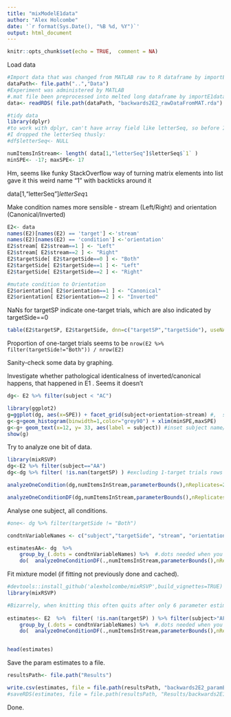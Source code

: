 ```yaml
---
title: "mixModelE1data"
author: "Alex Holcombe"
date: '`r format(Sys.Date(), "%B %d, %Y")`'
output: html_document
---
```


```r
knitr::opts_chunk$set(echo = TRUE,  comment = NA)
```

Load data

```r


#Import data that was changed from MATLAB raw to R dataframe by importE2data.Rmd
dataPath<- file.path("..","Data")
#Experiment was administered by MATLAB
#.mat file been preprocessed into melted long dataframe by importE1data.Rmd
data<- readRDS( file.path(dataPath, "backwards2E2_rawDataFromMAT.rda") ) 

#tidy data
library(dplyr)
#to work with dplyr, can't have array field like letterSeq, so before I fixed it in turnMatIntoMeltedDataframe, 
#I dropped the letterSeq thusly:
#df$letterSeq<- NULL

numItemsInStream<- length( data[1,"letterSeq"]$letterSeq$`1` )  
minSPE<- -17; maxSPE<- 17

```

Hm, seems like funky StackOverflow way of turning matrix elements into list gave it this weird name "1" with backticks around it  

data[1,"letterSeq"]$letterSeq$`1`


Make condition names more sensible - stream (Left/Right) and orientation (Canonical/Inverted)
```r
E2<- data
names(E2)[names(E2) == 'target'] <-'stream'
names(E2)[names(E2) == 'condition'] <-'orientation'
E2$stream[ E2$stream==1 ] <- "Left"
E2$stream[ E2$stream==2 ] <- "Right"
E2$targetSide[ E2$targetSide==0 ] <- "Both"
E2$targetSide[ E2$targetSide==1 ] <- "Left"
E2$targetSide[ E2$targetSide==2 ] <- "Right"

#mutate condition to Orientation
E2$orientation[ E2$orientation==1 ] <- "Canonical"
E2$orientation[ E2$orientation==2 ] <- "Inverted"

```

NaNs for targetSP indicate one-target trials, which are also indicated by targetSide==0
```r
table(E2$targetSP, E2$targetSide, dnn=c("targetSP","targetSide"), useNA="ifany")
```
Proportion of one-target trials seems to be 
`nrow(E2 %>% filter(targetSide!="Both")) / nrow(E2)`


Sanity-check some data by graphing.

Investigate whether pathological identicalness of inverted/canonical happens, that happened in E1 . Seems it doesn't

```r
dg<- E2 %>% filter(subject < "AC")

library(ggplot2)
g=ggplot(dg, aes(x=SPE)) + facet_grid(subject+orientation~stream) #,  scales="free_y")
g<-g+geom_histogram(binwidth=1,color="grey90") + xlim(minSPE,maxSPE)
g<-g+ geom_text(x=12, y= 33, aes(label = subject)) #inset subject name/number. Unfortunately it overwrites itself a million times
show(g)
```

Try to analyze one bit of data.
```r
library(mixRSVP)
dg<-E2 %>% filter(subject=="AA")
dg<-dg %>% filter( !is.nan(targetSP) ) #excluding 1-target trials rows reporting stream on opposite side. Eventually, use those to evaluate swaps.

analyzeOneCondition(dg,numItemsInStream,parameterBounds(),nReplicates=2)

analyzeOneConditionDF(dg,numItemsInStream,parameterBounds(),nReplicates=2)

```

Analyse one subject, all conditions.
```r
#one<- dg %>% filter(targetSide != "Both")

condtnVariableNames <- c("subject","targetSide", "stream", "orientation")  

estimatesAA<- dg  %>%  
    group_by_(.dots = condtnVariableNames) %>%  #.dots needed when you have a variable containing multiple factor names
    do(  analyzeOneConditionDF(.,numItemsInStream,parameterBounds(),nReplicates=5) )
```


Fit mixture model (if fitting not previously done and cached). 
```r
#devtools::install_github('alexholcombe/mixRSVP',build_vignettes=TRUE)
library(mixRSVP)

#Bizarrely, when knitting this often quits after only 6 parameter estimates. Don't know if there's some function fitting error catch problem
  
estimates<- E2  %>%  filter( !is.nan(targetSP) ) %>% filter(subject>"AF") %>%
    group_by_(.dots = condtnVariableNames) %>%  #.dots needed when you have a variable containing multiple factor names
    do(  analyzeOneConditionDF(.,numItemsInStream,parameterBounds(),nReplicates=5) )


head(estimates)
```

Save the param estimates to a file.
```r

resultsPath<- file.path("Results")

write.csv(estimates, file = file.path(resultsPath, "backwards2E2_paramEstimates.csv"))
#saveRDS(estimates, file = file.path(resultsPath, "Results/backwards2E1_paramEstimates.rda"), compress="bzip2")

```
Done.